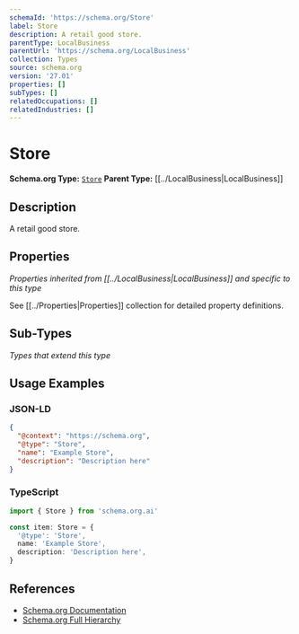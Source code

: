 ```yaml
---
schemaId: 'https://schema.org/Store'
label: Store
description: A retail good store.
parentType: LocalBusiness
parentUrl: 'https://schema.org/LocalBusiness'
collection: Types
source: schema.org
version: '27.01'
properties: []
subTypes: []
relatedOccupations: []
relatedIndustries: []
---
```

# Store

**Schema.org Type:** [`Store`](https://schema.org/Store)
**Parent Type:** [[../LocalBusiness|LocalBusiness]]

## Description

A retail good store.

## Properties

*Properties inherited from [[../LocalBusiness|LocalBusiness]] and specific to this type*

See [[../Properties|Properties]] collection for detailed property definitions.

## Sub-Types

*Types that extend this type*

## Usage Examples

### JSON-LD

```json
{
  "@context": "https://schema.org",
  "@type": "Store",
  "name": "Example Store",
  "description": "Description here"
}
```

### TypeScript

```typescript
import { Store } from 'schema.org.ai'

const item: Store = {
  '@type': 'Store',
  name: 'Example Store',
  description: 'Description here',
}
```

## References

- [Schema.org Documentation](https://schema.org/Store)
- [Schema.org Full Hierarchy](https://schema.org/docs/full.html)

